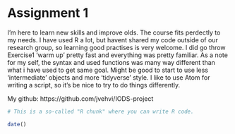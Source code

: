 
# Assignment 1

I'm here to learn new skills and improve olds. The course fits perdectly to my needs. I have used R a lot, but havent shared my code outside of our research group, so learning good practises is very welcome.
I did go throw Exercise1 'warm up' pretty fast and everything was pretty familiar. As a note for my self, the syntax and used functions was many way different than what i have used to get same goal. Might be good to start to use less 'intermediate' objects and more 'tidyverse' style. I like to use Atom for writing a script, so it's be nice to try to do things differently.

My github: https://github.com/jvehvi/IODS-project 

```r
# This is a so-called "R chunk" where you can write R code.

date()

```

